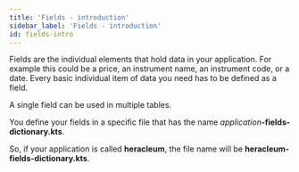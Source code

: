 ```yaml
---
title: 'Fields - introduction'
sidebar_label: 'Fields - introduction'
id: fields-intro
---
```



Fields are the individual elements that hold data in your application. For example this could be a price, an instrument name, an instrument code, or a date. Every basic individual item of data you need has to be defined as a field.  

A single field can be used in multiple tables.

You define your fields in a specific file that has the name _application_**-fields-dictionary.kts**.

So, if your application is called **heracleum**, the file name will be **heracleum-fields-dictionary.kts**.





